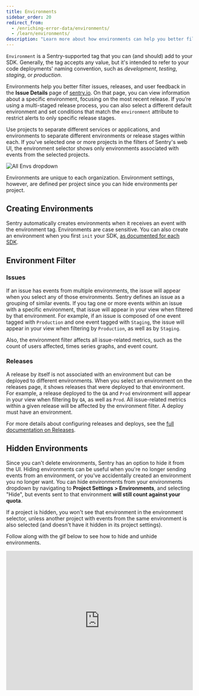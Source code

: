 ```yaml
---
title: Environments
sidebar_order: 20
redirect_from:
  - /enriching-error-data/environments/
  - /learn/environments/
description: "Learn more about how environments can help you better filter issues, releases, and user feedback in the Issue Details page on sentry.io."
---
```


`Environment` is a Sentry-supported tag that you can (and should) add to your SDK. Generally, the tag accepts any value, but it's intended to refer to your code deployments' naming convention, such as _development_, _testing_, _staging_, or _production_.

Environments help you better filter issues, releases, and user feedback in the **Issue Details** page of [sentry.io](https://sentry.io). On that page, you can view information about a specific environment, focusing on the most recent release. If you’re using a multi-staged release process, you can also select a different default environment and set conditions that match the `environment` attribute to restrict alerts to only specific release stages.

Use projects to separate different services or applications, and environments to separate different environments or release stages within each. If you've selected one or more projects in the filters of Sentry's web UI, the environment selector shows only environments associated with events from the selected projects.

![All Envs dropdown](sentry-env.png)

Environments are unique to each organization. Environment settings, however, are defined per project since you can hide environments per project.

## Creating Environments

Sentry automatically creates environments when it receives an event with the environment tag. Environments are case sensitive. You can also create an environment when you first `init` your SDK, [as documented for each SDK](/platform-redirect/?next=/configuration/environments/).

## Environment Filter

### Issues

If an issue has events from multiple environments, the issue will appear when you select any of those environments. Sentry defines an issue as a grouping of similar events. If you tag one or more events within an issue with a specific environment, that issue will appear in your view when filtered by that environment. For example, if an issue is composed of one event tagged with `Production` and one event tagged with `Staging`, the issue will appear in your view when filtering by `Production`, as well as by `Staging`.

Also, the environment filter affects all issue-related metrics, such as the count of users affected, times series graphs, and event count.

### Releases

A release by itself is not associated with an environment but can be deployed to different environments. When you select an environment on the releases page, it shows releases that were deployed to that environment. For example, a release deployed to the `QA` and `Prod` environment will appear in your view when filtering by `QA`, as well as `Prod`. All issue-related metrics within a given release will be affected by the environment filter. A deploy must have an environment.

For more details about configuring releases and deploys, see the [full documentation on Releases](/product/releases/).

## Hidden Environments

Since you can't delete environments, Sentry has an option to hide it from the UI. Hiding environments can be useful when you're no longer sending events from an environment, or you've accidentally created an environment you no longer want. You can hide environments from your environments dropdown by navigating to **Project Settings > Environments**, and selecting "Hide", but events sent to that environment **will still count against your quota**.

If a project is hidden, you won't see that environment in the environment selector, unless another project with events from the same environment is also selected (and doesn't have it hidden in its project settings).

Follow along with the gif below to see how to hide and unhide environments.

<div style="position: relative; padding-bottom: calc(66.54028436018957% + 41px); height: 0; width: 100%">
  <iframe
    src="https://demo.arcade.software/GqXUGJBjoH5fOG5AMyLt?embed"
    frameborder="0"
    loading="lazy"
    webkitallowfullscreen
    mozallowfullscreen
    allowfullscreen
    style="position: absolute; top: 0; left: 0; width: 100%; height: 100%;color-scheme: light;"
    title="Environments - Hide/show"
  ></iframe>
</div>
